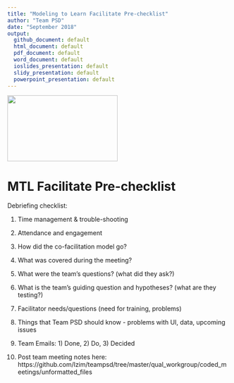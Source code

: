 ```yaml
---
title: "Modeling to Learn Facilitate Pre-checklist"
author: "Team PSD"
date: "September 2018"
output: 
  github_document: default
  html_document: default
  pdf_document: default
  word_document: default
  ioslides_presentation: default
  slidy_presentation: default
  powerpoint_presentation: default
---
```


<img src = "https://github.com/lzim/teampsd/blob/teampsd_style/mtl_logo/mtl_facilitate_sq_sm.png"
     height = "150" width = "250">  

# MTL Facilitate Pre-checklist

Debriefing checklist:  

1. Time management & trouble-shooting  

2. Attendance and engagement   

3. How did the co-facilitation model go?  

4. What was covered during the meeting?  

5. What were the team's questions? (what did they ask?)  

6. What is the team's guiding question and hypotheses? (what are they testing?)  

7. Facilitator needs/questions (need for training, problems)  

8. Things that Team PSD should know - problems with UI, data, upcoming issues  

9. Team Emails: 1) Done, 2) Do, 3) Decided  

10. Post team meeting notes here: https://github.com/lzim/teampsd/tree/master/qual_workgroup/coded_meetings/unformatted_files
